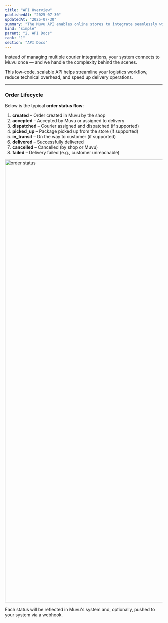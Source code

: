```yaml
---
title: "API Overview"
publishedAt: "2025-07-30"
updatedAt: "2025-07-30"
summary: "The Muvu API enables online stores to integrate seamlessly with 20+ delivery providers through a single, unified interface."
kind: "simple"
parent: "2. API Docs"
rank: "1"
section: "API Docs"
---
```


Instead of managing multiple courier integrations, your system connects to Muvu once — and we handle the complexity behind the scenes.

This low-code, scalable API helps streamline your logistics workflow, reduce technical overhead, and speed up delivery operations.

---

### Order Lifecycle

Below is the typical **order status flow**:

1. **created** – Order created in Muvu by the shop  
2. **accepted** – Accepted by Muvu or assigned to delivery  
3. **dispatched** – Courier assigned and dispatched (if supported)  
4. **picked_up** – Package picked up from the store (if supported)  
5. **in_transit** – On the way to customer (if supported)  
6. **delivered** – Successfully delivered  
7. **cancelled** – Cancelled (by shop or Muvu)  
8. **failed** – Delivery failed (e.g., customer unreachable)

<Image src="https://sawaai.lon1.digitaloceanspaces.com/bot/1753879997398_Muvu-order-status.jpg" alt="order status" width="4768" height="1414" />

Each status will be reflected in Muvu's system and, optionally, pushed to your system via a webhook.